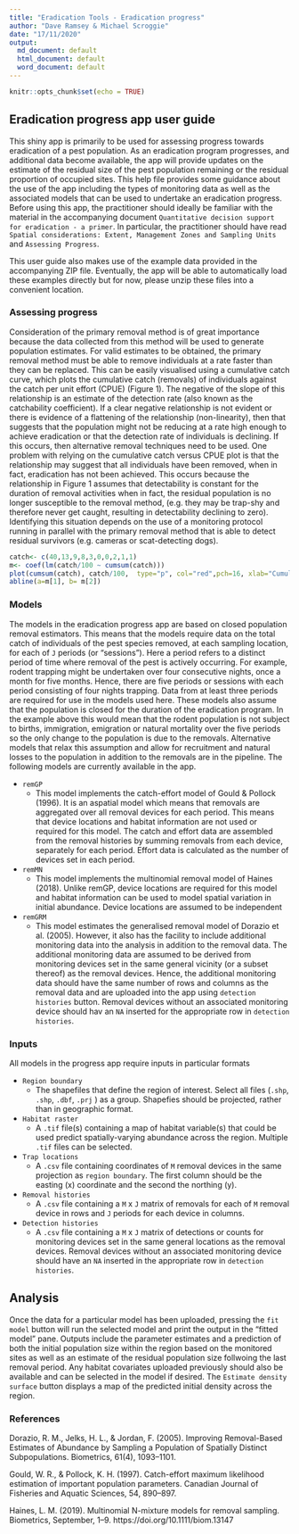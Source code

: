 ```yaml
---
title: "Eradication Tools - Eradication progress"
author: "Dave Ramsey & Michael Scroggie"
date: "17/11/2020"
output:
  md_document: default
  html_document: default
  word_document: default
---
```


```r
knitr::opts_chunk$set(echo = TRUE)
```

## Eradication progress app user guide

This shiny app is primarily to be used for assessing progress towards eradication of a pest population.  As an  eradication program progresses, and additional data become available, the app will provide updates on the estimate of the residual size of the pest population remaining or the residual proportion of occupied sites. This help file provides some guidance about the use of the app including the types of monitoring data as well as the associated models that can be used to undertake an eradication progress.  Before using this app, the practitioner should ideally be familiar with the material in the accompanying document `Quantitative decision support for eradication - a primer`. In particular, the practitioner should have read `Spatial considerations: Extent, Management Zones and Sampling Units` and `Assessing Progress`. 

This user guide also makes use of the example data provided in the accompanying ZIP file.  Eventually, the app will be able to automatically load these examples directly but for now, please unzip these files into a convenient location.

### Assessing progress

Consideration of the primary removal method is of great importance because the data collected from this method will be used to generate population estimates. For valid estimates to be obtained, the primary removal method must be able to remove individuals at a rate faster than they can be replaced. This can be easily visualised using a cumulative catch curve, which plots the cumulative catch (removals) of individuals against the catch per unit effort (CPUE) (Figure 1).	  The negative of the slope of this relationship is an estimate of the detection rate (also known as the catchability coefficient).  If a clear negative relationship is not evident or there is evidence of a flattening of the relationship (non-linearity), then that suggests that the population might not be reducing at a rate high enough to achieve eradication or that the detection rate of individuals is declining.  If this occurs, then alternative removal techniques need to be used.  One problem with relying on the cumulative catch versus CPUE plot is that the relationship may suggest that all individuals have been removed, when in fact, eradication has not been achieved.  This occurs because the relationship in Figure 1 assumes that detectability is constant for the duration of removal activities when in fact, the residual population is no longer susceptible to the removal method, (e.g. they may be trap-shy and therefore never get caught, resulting in detectability declining to zero). Identifying this situation depends on the use of a monitoring protocol running in parallel with the primary removal method that is able to detect residual survivors (e.g. cameras or scat-detecting dogs). 

```r
catch<- c(40,13,9,8,3,0,0,2,1,1)
m<- coef(lm(catch/100 ~ cumsum(catch)))
plot(cumsum(catch), catch/100,  type="p", col="red",pch=16, xlab="Cumulative Catch",ylab="CPUE")
abline(a=m[1], b= m[2])

```

### Models

The models in the eradication progress app are based on closed population removal estimators.  This means that the models require data on the total catch of individuals of the pest species removed, at each sampling location, for each of `J` periods (or "sessions").  Here a period refers to a distinct period of time where removal of the pest is actively occurring.  For example, rodent trapping might be undertaken over four consecutive nights, once a month for five months.  Hence, there are five periods or sessions with each period consisting of four nights trapping. Data from at least three periods are required for use in the models used here. These models also assume that the population is closed for the duration of the eradication program.  In the example above this would mean that the rodent population is not subject to births, immigration, emigration or natural mortality over the five periods so the only change to the population is due to the removals. Alternative models that relax this assumption and allow for recruitment and natural losses to the population in addition to the removals are in the pipeline. The following models are currently available in the app.

* `remGP`
	+ This model implements the catch-effort model of Gould & Pollock (1996). It is an aspatial model which means that removals are aggregated over all removal devices for each period.  This means that device locations and habitat information are not used or required for this model.  The catch and effort data are assembled from the removal histories by summing removals from each device, separately for each period. Effort data is calculated as the number of devices set in each period. 
* `remMN`
	+ This model implements the multinomial removal model of Haines (2018).  Unlike remGP, device locations are required for this model and habitat information can be used to model spatial variation in initial abundance. Device locations are assumed to be independent 
	
* `remGRM`
	+ This model estimates the generalised removal model of Dorazio et al. (2005). However, it also has the facility to include additional monitoring data into the analysis in addition to the removal data.  The additional monitoring data are assumed to be derived from monitoring devices set in the same general vicinity (or a subset thereof) as the removal devices.  Hence, the additional monitoring data should have the same number of rows and columns as the removal data and are uploaded into the app using `detection histories` button.  Removal devices without an associated monitoring device should hav an `NA` inserted for the appropriate row in `detection histories`. 
	

### Inputs

All models in the progress app require inputs in particular formats

* `Region boundary`
	+ The shapefiles that define the region of interest. Select all files (`.shp`, `.shp`, `.dbf`, `.prj` ) as a group.  Shapefies should be projected, rather than in geographic format.
	
* `Habitat raster`
	+ A `.tif` file(s) containing a map of habitat variable(s) that could be used predict spatially-varying abundance across the region. Multiple `.tif` files can be selected.  
	
* `Trap locations`
	+ A `.csv` file containing coordinates of `M` removal devices in the same projection as `region boundary`.  The first column should be the easting (x) coordinate and the second the northing (y). 
	
* `Removal histories`
	+ A `.csv` file containing a `M` x `J` matrix of removals for each of `M` removal device in rows and `J` periods for each device in columns.
	
* `Detection histories`
	+ A `.csv` file containing a `M` x `J` matrix of detections or counts for monitoring devices set in the same general locations as the removal devices. Removal devices without an associated monitoring device should have an `NA` inserted in the appropriate row in `detection histories`.


## Analysis

Once the data for a particular model has been uploaded, pressing the `fit model` button will run the selected model and print the output in the "fitted model" pane. Outputs include the parameter estimates and a prediction of both the initial population size within the region based on the monitored sites as well as an estimate of the residual population size follwoing the last removal period.  Any habitat covariates uploaded previously should also be available and can be selected in the model if desired.  The `Estimate density surface` button displays a map of the predicted initial density across the region. 

### References

Dorazio, R. M., Jelks, H. L., & Jordan, F. (2005). Improving Removal-Based Estimates of Abundance by Sampling a Population of Spatially Distinct Subpopulations. Biometrics, 61(4), 1093–1101.

Gould, W. R., & Pollock, K. H. (1997). Catch-effort maximum likelihood estimation of important population parameters. Canadian Journal of Fisheries and Aquatic Sciences, 54, 890–897.

Haines, L. M. (2019). Multinomial N-mixture models for removal sampling. Biometrics, September, 1–9. https://doi.org/10.1111/biom.13147
